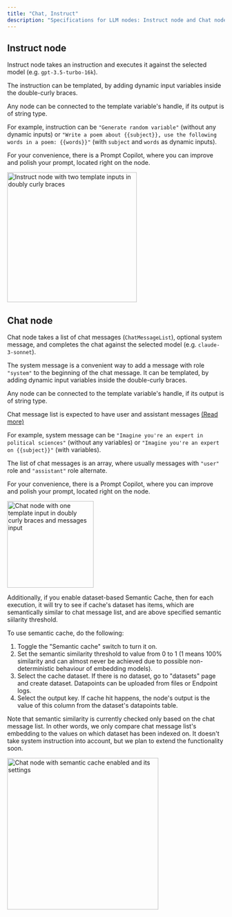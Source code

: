 ```yaml
---
title: "Chat, Instruct"
description: "Specifications for LLM nodes: Instruct node and Chat node"
---
```


## Instruct node

Instruct node takes an instruction and executes it against the selected model (e.g. `gpt-3.5-turbo-16k`).

The instruction can be templated, by adding dynamic input variables inside the double-curly braces.

Any node can be connected to the template variable's handle, if its output is of string type.

For example, instruction can be `"Generate random variable"` (without any dynamic inputs) or `"Write a poem about {{subject}}, use the following words in a poem: {{words}}"` (with `subject` and `words` as dynamic inputs).

For your convenience, there is a Prompt Copilot, where you can improve and polish your prompt, located right on the node.

<Frame>
<img height="300" src="/images/pipeline-builder/instruct-write-poem.png" alt="Instruct node with two template inputs in doubly curly braces"/>
</Frame>

## Chat node

Chat node takes a list of chat messages (`ChatMessageList`), optional system message, and completes the chat against the selected model (e.g. `claude-3-sonnet`).

The system message is a convenient way to add a message with role `"system"` to the beginning of the chat message. It can be templated, by adding dynamic input variables inside the double-curly braces.

Any node can be connected to the template variable's handle, if its output is of string type.

Chat message list is expected to have user and assistant messages [(Read more)](/pipeline/working-with-nodes#handle-types)

For example, system message can be `"Imagine you're an expert in political sciences"` (without any variables) or `"Imagine you're an expert on {{subject}}"` (with variables).

The list of chat messages is an array, where usually messages with `"user"` role and `"assistant"` role alternate.

For your convenience, there is a Prompt Copilot, where you can improve and polish your prompt, located right on the node.

<Frame>
<img height="200" src="/images/pipeline-builder/chat-imagine-expert.png" alt="Chat node with one template input in doubly curly braces and messages input"/>
</Frame>

Additionally, if you enable dataset-based Semantic Cache, then for each execution, it will try to see if cache's dataset has items,
which are semantically similar to chat message list, and are above specified semantic siilarity threshold.

To use semantic cache, do the following:
1. Toggle the "Semantic cache" switch to turn it on.
2. Set the semantic similarity threshold to value from 0 to 1
(1 means 100% similarity and can almost never be achieved due to possible non-deterministic behaviour of embedding models).
3. Select the cache dataset. 
If there is no dataset, go to "datasets" page and create dataset. Datapoints can be uploaded from files or Endpoint logs.
4. Select the output key. If cache hit happens, the node's output is the value of this column from the dataset's datapoints table.

Note that semantic similarity is currently checked only based on the chat message list.
In other words, we only compare chat message list's embedding to the values on which dataset has been indexed on.
It doesn't take system instruction into account, but we plan to extend the functionality soon.

<Frame>
    <img width="350" src="/images/pipeline-builder/chat-node-semantic-cache.png" alt="Chat node with semantic cache enabled and its settings"/>
</Frame>
